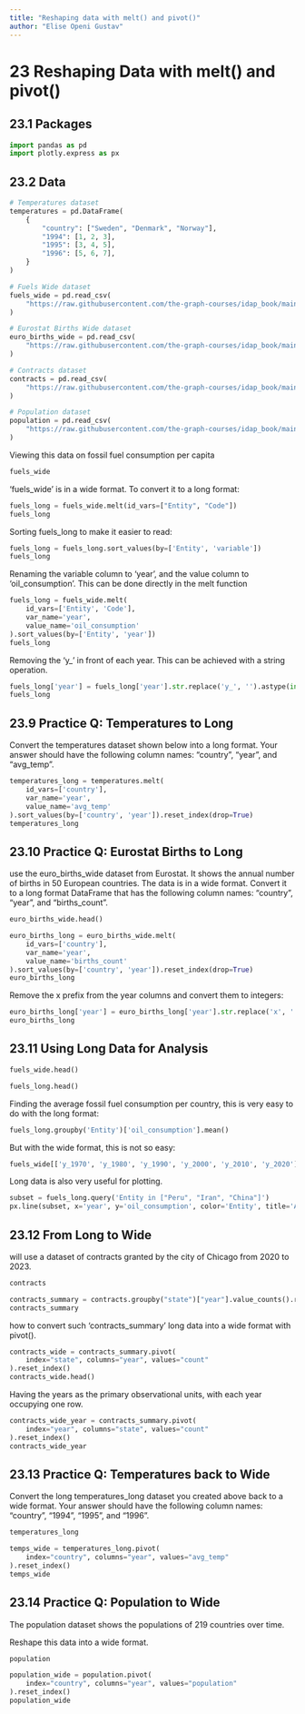 ```yaml
---
title: "Reshaping data with melt() and pivot()"
author: "Elise Openi Gustav"
---
```


# 23  Reshaping Data with melt() and pivot()
## 23.1 Packages

```python
import pandas as pd
import plotly.express as px
```

## 23.2 Data

```python
# Temperatures dataset
temperatures = pd.DataFrame(
    {
        "country": ["Sweden", "Denmark", "Norway"],
        "1994": [1, 2, 3],
        "1995": [3, 4, 5],
        "1996": [5, 6, 7],
    }
)

# Fuels Wide dataset
fuels_wide = pd.read_csv(
    "https://raw.githubusercontent.com/the-graph-courses/idap_book/main/data/oil_per_capita_wide.csv"
)

# Eurostat Births Wide dataset
euro_births_wide = pd.read_csv(
    "https://raw.githubusercontent.com/the-graph-courses/idap_book/main/data/euro_births_wide.csv"
)

# Contracts dataset
contracts = pd.read_csv(
    "https://raw.githubusercontent.com/the-graph-courses/idap_book/main/data/chicago_contracts_20_23.csv"
)

# Population dataset
population = pd.read_csv(
    "https://raw.githubusercontent.com/the-graph-courses/idap_book/main/data/tidyr_population.csv"
)
```

Viewing this data on fossil fuel consumption per capita

```python
fuels_wide
```

'fuels_wide' is in a wide format. To convert it to a long format:

```python
fuels_long = fuels_wide.melt(id_vars=["Entity", "Code"])
fuels_long
```

Sorting fuels_long to make it easier to read:

```python
fuels_long = fuels_long.sort_values(by=['Entity', 'variable'])
fuels_long
```

Renaming the variable column to 'year', and the value column to 'oil_consumption'. This can be done directly in the melt function

```python
fuels_long = fuels_wide.melt(
    id_vars=['Entity', 'Code'],
    var_name='year',
    value_name='oil_consumption'
).sort_values(by=['Entity', 'year'])
fuels_long
```

Removing the 'y_' in front of each year. This can be achieved with a string operation.

```python
fuels_long['year'] = fuels_long['year'].str.replace('y_', '').astype(int)
fuels_long
```


## 23.9 Practice Q: Temperatures to Long
Convert the temperatures dataset shown below into a long format. Your answer should have the following column names: “country”, “year”, and “avg_temp”.

```python
temperatures_long = temperatures.melt(
    id_vars=['country'],
    var_name='year',
    value_name='avg_temp'
).sort_values(by=['country', 'year']).reset_index(drop=True)
temperatures_long
```

## 23.10 Practice Q: Eurostat Births to Long
use the euro_births_wide dataset from Eurostat. It shows the annual number of births in 50 European countries. The data is in a wide format. Convert it to a long format DataFrame that has the following column names: “country”, “year”, and “births_count”.

```python
euro_births_wide.head()
```

```python
euro_births_long = euro_births_wide.melt(
    id_vars=['country'],
    var_name='year',
    value_name='births_count'
).sort_values(by=['country', 'year']).reset_index(drop=True)
euro_births_long
```

Remove the x prefix from the year columns and convert them to integers:

```python
euro_births_long['year'] = euro_births_long['year'].str.replace('x', '').astype(int)
euro_births_long
```

## 23.11 Using Long Data for Analysis

```python
fuels_wide.head()
```

```python
fuels_long.head()
```

Finding the average fossil fuel consumption per country, this is very easy to do with the long format:

```python
fuels_long.groupby('Entity')['oil_consumption'].mean()
```

But with the wide format, this is not so easy:

```python
fuels_wide[['y_1970', 'y_1980', 'y_1990', 'y_2000', 'y_2010', 'y_2020']].mean(axis=1)
```

Long data is also very useful for plotting.

```python
subset = fuels_long.query('Entity in ["Peru", "Iran", "China"]')
px.line(subset, x='year', y='oil_consumption', color='Entity', title='Average Fossil Fuel Consumption per Country')
```

## 23.12 From Long to Wide

will use a dataset of contracts granted by the city of Chicago from 2020 to 2023.

```python
contracts
```

```python
contracts_summary = contracts.groupby("state")["year"].value_counts().reset_index()
contracts_summary
```

how to convert such 'contracts_summary' long data into a wide format with pivot().

```python
contracts_wide = contracts_summary.pivot(
    index="state", columns="year", values="count"
).reset_index()
contracts_wide.head()
```

Having the years as the primary observational units, with each year occupying one row. 

```python
contracts_wide_year = contracts_summary.pivot(
    index="year", columns="state", values="count"
).reset_index()
contracts_wide_year
```

## 23.13 Practice Q: Temperatures back to Wide
Convert the long temperatures_long dataset you created above back to a wide format. Your answer should have the following column names: “country”, “1994”, “1995”, and “1996”.

```python
temperatures_long
```

```python
temps_wide = temperatures_long.pivot(
    index="country", columns="year", values="avg_temp"
).reset_index()
temps_wide
```

## 23.14 Practice Q: Population to Wide
The population dataset shows the populations of 219 countries over time.

Reshape this data into a wide format.

```python
population
```

```python
population_wide = population.pivot(
    index="country", columns="year", values="population"
).reset_index()
population_wide
```
